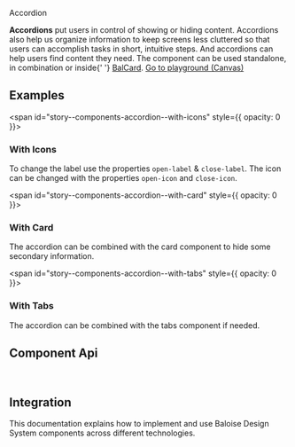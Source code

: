 
<bal-doc-banner id="story--components-accordion--basic">Accordion</bal-doc-banner>

<bal-doc-lead>
  <b>Accordions</b> put users in control of showing or hiding content. Accordions also help us organize information to
  keep screens less cluttered so that users can accomplish tasks in short, intuitive steps. And accordions can help
  users find content they need. The component can be used standalone, in combination or inside{' '}
  <a href="?path=/docs/components-card--basic">BalCard</a>.
</bal-doc-lead>

<Canvas withSource="open">
  <Story id="components-accordion--basic" />
</Canvas>


<bal-doc-app>
  <bal-button-group class="mb-large" position="center">
    <a class="button is-primary" href="?path=/story/components-accordion--basic">
      Go to playground (Canvas)
    </a>
    <bal-doc-stackblitz template={exampleHtml} component={exampleTs}></bal-doc-stackblitz>
  </bal-button-group>
</bal-doc-app>

## Examples

<span id="story--components-accordion--with-icons" style={{ opacity: 0 }}></span>

### With Icons

To change the label use the properties `open-label` & `close-label`. The icon can be changed with the properties `open-icon` and `close-icon`.

<Canvas>
  <Story id="components-accordion--with-icons" />
</Canvas>

<span id="story--components-accordion--with-card" style={{ opacity: 0 }}></span>

### With Card

The accordion can be combined with the card component to hide some secondary information.

<Canvas>
  <Story id="components-accordion--with-card" />
</Canvas>

<span id="story--components-accordion--with-tabs" style={{ opacity: 0 }}></span>

### With Tabs

The accordion can be combined with the tabs component if needed.

<Canvas>
  <Story id="components-accordion--with-tabs" />
</Canvas>

## Component Api

<Description markdown={readme} />

<br />

## Integration

This documentation explains how to implement and use Baloise Design System components across different technologies.

<bal-doc-link-list>
  <a href="?path=/docs/development-getting-started-html5-overview--page">
    <bal-doc-link-list-item template="html5"></bal-doc-link-list-item>
  </a>
  <a href="?path=/docs/development-getting-started-vue-overview--page">
    <bal-doc-link-list-item template="vue"></bal-doc-link-list-item>
  </a>
  <a href="?path=/docs/development-getting-started-angular-overview--page">
    <bal-doc-link-list-item template="angular"></bal-doc-link-list-item>
  </a>
  <a href="?path=/docs/development-getting-started-react-overview--page">
    <bal-doc-link-list-item template="react"></bal-doc-link-list-item>
  </a>
</bal-doc-link-list>


<Description markdown={testing} />

<bal-doc-github link="/components/bal-accordion/stories/bal-accordion.docs.mdx"></bal-doc-github>
